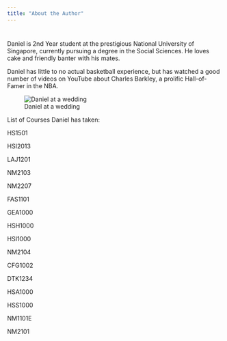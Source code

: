 ```yaml
---
title: "About the Author"
---
```


# 

Daniel is 2nd Year student at the prestigious National University of Singapore, currently pursuing a degree in the Social Sciences. He loves cake and friendly banter with his mates.

Daniel has little to no actual basketball experience, but has watched a good number of videos on YouTube about Charles Barkley, a prolific Hall-of-Famer in the NBA.

![Daniel at a wedding](images/DanPic1.jpg)

List of Courses Daniel has taken:

HS1501

HSI2013

LAJ1201

NM2103

NM2207

FAS1101

GEA1000

HSH1000

HSI1000

NM2104

CFG1002

DTK1234

HSA1000

HSS1000

NM1101E

NM2101
